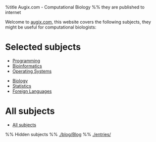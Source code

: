 %title Augix.com - Computational Biology
%% they are published to internet

Welcome to [http://augix.com augix.com], this website covers the following subjects, they might be useful for computational biologists:

= Selected subjects =
* [[wiki/Programming|Programming]]
* [[wiki/Bioinformatics|Bioinformatics]]
* [[wiki/IT Notes|Operating Systems]]

* [[wiki/Biology Notes|Biology]]
* [[wiki/Statistics|Statistics]]
* [[wiki/Foreign Language|Foreign Languages]]
 
= All subjects =
* [[wiki/Main Page|All subjects]]

%% Hidden subjects
%% [[./blog/Blog]]
%% [[./entries/]] 
